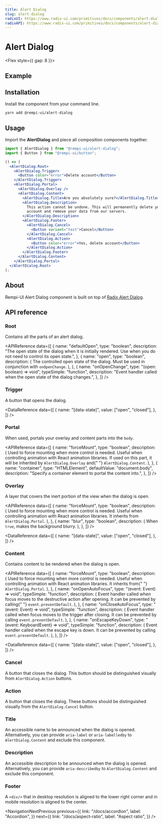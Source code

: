 ```yaml
---
title: Alert Dialog
slug: alert-dialog
radixUI: https://www.radix-ui.com/primitives/docs/components/alert-dialog
radixAPI: https://www.radix-ui.com/primitives/docs/components/alert-dialog#api-reference
---
```


# Alert Dialog

<Description text="A modal dialog that interrupts the user with important content and expects a response." />

<Flex style={{ gap: 8 }}>
  <RadixUI href="https://www.radix-ui.com/primitives/docs/components/alert-dialog" />
  <RadixAPI href="https://www.radix-ui.com/primitives/docs/components/alert-dialog#api-reference" />
</Flex>

## Example

<PreviewComponent name="alert-dialog" />

## Installation

Install the component from your command line.

```bash
yarn add @rempi-ui/alert-dialog
```

## Usage

Import the <strong>AlertDialog</strong> and piece all composition components together.

```jsx
import { AlertDialog } from "@rempi-ui/alert-dialog";
import { Button } from "@rempi-ui/button";

() => (
  <AlertDialog.Root>
    <AlertDialog.Trigger>
      <Button color="error">Delete account</Button>
    </AlertDialog.Trigger>
    <AlertDialog.Portal>
      <AlertDialog.Overlay />
      <AlertDialog.Content>
        <AlertDialog.Title>Are you absolutely sure?</AlertDialog.Title>
        <AlertDialog.Description>
          This action cannot be undone. This will permanently delete your
          account and remove your data from our servers.
        </AlertDialog.Description>
        <AlertDialog.Footer>
          <AlertDialog.Cancel>
            <Button variant="text">Cancel</Button>
          </AlertDialog.Cancel>
          <AlertDialog.Action>
            <Button color="error">Yes, delete account</Button>
          </AlertDialog.Action>
        </AlertDialog.Footer>
      </AlertDialog.Content>
    </AlertDialog.Portal>
  </AlertDialog.Root>
);
```

## About

Rempi-UI Alert Dialog component is built on top of [Radix Alert Dialog](https://www.radix-ui.com/primitives/docs/components/alert-dialog).

## API reference

### Root

Contains all the parts of an alert dialog. <br />

<MoreInfo
  componentName="Radix Alert Dialog Root"
  componentLink="https://www.radix-ui.com/primitives/docs/components/alert-dialog#root"
/>

<APIReference
  data={[
    {
      name: "defaultOpen",
      type: "boolean",
      description:
        "The open state of the dialog when it is initially rendered. Use when you do not need to control its open state.",
    },
    {
      name: "open",
      type: "boolean",
      description: (
        <span>
          The controlled open state of the dialog. Must be used in conjunction
          with <code>onOpenChange</code>.
        </span>
      ),
    },
    {
      name: "onOpenChange",
      type: "(open: boolean) => void",
      typeSimple: "function",
      description:
        "Event handler called when the open state of the dialog changes.",
    },
  ]}
/>

### Trigger

A button that opens the dialog.

<MoreInfo
  componentName="Radix Alert Dialog Trigger"
  componentLink="https://www.radix-ui.com/primitives/docs/components/alert-dialog#trigger"
/>

<DataReference
  data={[
    {
      name: "[data-state]",
      value: ["open", "closed"],
    },
  ]}
/>

### Portal

When used, portals your overlay and content parts into the `body`.

<MoreInfo
  componentName="Radix Alert Dialog Portal"
  componentLink="https://www.radix-ui.com/primitives/docs/components/alert-dialog#portal"
/>

<APIReference
  data={[
    {
      name: "forceMount",
      type: "boolean",
      description: (
        <span>
          Used to force mounting when more control is needed. Useful when
          controlling animation with React animation libraries. If used on this
          part, it will be inherited by <code>AlertDialog.Overlay</code> and{" "}
          <code>AlertDialog.Content</code>.
        </span>
      ),
    },
    {
      name: "container",
      type: "HTMLElement",
      defaultValue: "document.body",
      description: "Specify a container element to portal the content into.",
    },
  ]}
/>

### Overlay

A layer that covers the inert portion of the view when the dialog is open.

<MoreInfo
  componentName="Radix Alert Dialog Overlay"
  componentLink="https://www.radix-ui.com/primitives/docs/components/alert-dialog#overlay"
/>

<APIReference
  data={[
    {
      name: "forceMount",
      type: "boolean",
      description: (
        <span>
          Used to force mounting when more control is needed. Useful when
          controlling animation with React animation libraries. It inherits from
          <code>AlertDialog.Portal</code>.
        </span>
      ),
    },
    {
      name: "blur",
      type: "boolean",
      description: (
        <span>
          When <code>true</code>, makes the background blurry.
        </span>
      ),
    },
  ]}
/>

<DataReference
  data={[
    {
      name: "[data-state]",
      value: ["open", "closed"],
    },
  ]}
/>

### Content

Contains content to be rendered when the dialog is open.

<MoreInfo
  componentName="Radix Alert Dialog Content"
  componentLink="https://www.radix-ui.com/primitives/docs/components/alert-dialog#content"
/>

<APIReference
  data={[
    {
      name: "forceMount",
      type: "boolean",
      description: (
        <span>
          Used to force mounting when more control is needed. Useful when
          controlling animation with React animation libraries. It inherits from{" "}
          <code>AlertDialog.Portal</code>.
        </span>
      ),
    },
    {
      name: "onOpenAutoFocus",
      type: "(event: Event) => void",
      typeSimple: "function",
      description: (
        <span>
          Event handler called when focus moves to the destructive action after
          opening. It can be prevented by calling{" "}
          <code>event.preventDefault</code>.
        </span>
      ),
    },
    {
      name: "onCloseAutoFocus",
      type: "(event: Event) => void",
      typeSimple: "function",
      description: (
        <span>
          Event handler called when focus moves to the trigger after closing. It
          can be prevented by calling <code>event.preventDefault</code>.
        </span>
      ),
    },
    {
      name: "onEscapeKeyDown",
      type: "(event: KeyboardEvent) => void",
      typeSimple: "function",
      description: (
        <span>
          Event handler called when the escape key is down. It can be prevented
          by calling <code>event.preventDefault</code>.
        </span>
      ),
    },
  ]}
/>

<DataReference
  data={[
    {
      name: "[data-state]",
      value: ["open", "closed"],
    },
  ]}
/>

### Cancel

A button that closes the dialog. This button should be distinguished visually from `AlertDialog.Action` buttons.<br/>

<MoreInfo
  componentName="Radix Alert Dialog Cancel"
  componentLink="https://www.radix-ui.com/primitives/docs/components/alert-dialog#cancel"
/>

### Action

A button that closes the dialog. These buttons should be distinguished visually from the `AlertDialog.Cancel` button.<br/>

<MoreInfo
  componentName="Radix Alert Dialog Action"
  componentLink="https://www.radix-ui.com/primitives/docs/components/alert-dialog#action"
/>

### Title

An accessible name to be announced when the dialog is opened. Alternatively, you can provide `aria-label` or `aria-labelledby` to `AlertDialog.Content` and exclude this component.<br/>

<MoreInfo
  componentName="Radix Alert Dialog Title"
  componentLink="https://www.radix-ui.com/primitives/docs/components/alert-dialog#title"
/>

### Description

An accessible description to be announced when the dialog is opened. Alternatively, you can provide `aria-describedby` to `AlertDialog.Content` and exclude this component.<br/>

<MoreInfo
  componentName="Radix Alert Dialog Description"
  componentLink="https://www.radix-ui.com/primitives/docs/components/alert-dialog#description"
/>

### Footer

A `<div/>` that in desktop resolution is aligned to the lower right corner and in mobile resolution is aligned to the center.

<NavigationNextPrevious
  previous={{
    link: "/docs/accordion",
    label: "Accordion",
  }}
  next={{
    link: "/docs/aspect-ratio",
    label: "Aspect ratio",
  }}
/>
